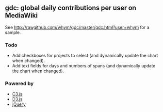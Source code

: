 ==gdc: global daily contributions per user on MediaWiki==

See http://rawgithub.com/whym/gdc/master/gdc.html?user=whym for a sample.

===Todo===

* Add checkboxes for projects to select (and dynamically update the chart when changed).
* Add text fields for days and numbers of spans (and dynamically update the chart when changed).

===Powered by===

* [http://c3js.org C3.js]
* [http://d3js.org D3.js]
* [https://jquery.com jQuery]
